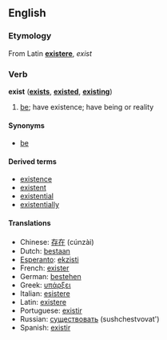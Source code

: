 ==English==
===Etymology===
From Latin '''[[existere]]''', ''exist''

===Verb===
'''exist''' ('''[[exists]]''', '''[[existed]]''', '''[[existing]]''')

# [[be]]; have existence; have being or reality

====Synonyms====
*[[be]]

====Derived terms====
*[[existence]]
*[[existent]]
*[[existential]]
*[[existentially]]

====Translations====
*Chinese: [[存在]] (cúnzài)
*Dutch: [[bestaan]]
*[[Esperanto]]: [[ekzisti]]
*French: [[exister]]
*German: [[bestehen]]
*Greek: [[υπάρξει]]
*Italian: [[esistere]]
*Latin: [[existere]]
*Portuguese: [[existir]]
*Russian: [[существовать]] (sushchestvovat')
*Spanish: [[existir]]